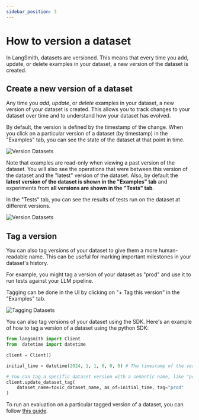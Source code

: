 ```yaml
---
sidebar_position: 3
---
```


# How to version a dataset

In LangSmith, datasets are versioned. This means that every time you add, update, or delete examples in your dataset, a new version of the dataset is created.

## Create a new version of a dataset

Any time you _add_, _update_, or _delete_ examples in your dataset, a new version of your dataset is created. This allows you to track changes to your dataset over time and to understand how your dataset has evolved.

By default, the version is defined by the timestamp of the change. When you click on a particular version of a dataset (by timestamp) in the "Examples" tab, you can see the state of the dataset at that point in time.

![Version Datasets](./static/version_dataset.png)

Note that examples are read-only when viewing a past version of the dataset. You will also see the operations that were between this version of the dataset and the "latest" version of the dataset. Also, by default the **latest version of the dataset is shown in the "Examples" tab** and experiments from **all versions are shown in the "Tests" tab**.

In the "Tests" tab, you can see the results of tests run on the dataset at different versions.

![Version Datasets](./static/version_dataset_tests.png)

## Tag a version

You can also tag versions of your dataset to give them a more human-readable name. This can be useful for marking important milestones in your dataset's history.

For example, you might tag a version of your dataset as "prod" and use it to run tests against your LLM pipeline.

Tagging can be done in the UI by clicking on "+ Tag this version" in the "Examples" tab.

![Tagging Datasets](./static/tag_this_version.png)

You can also tag versions of your dataset using the SDK. Here's an example of how to tag a version of a dataset using the python SDK:

```python
from langsmith import Client
from  datetime import datetime

client = Client()

initial_time = datetime(2024, 1, 1, 0, 0, 0) # The timestamp of the version you want to tag

# You can tag a specific dataset version with a semantic name, like "prod"
client.update_dataset_tag(
    dataset_name=toxic_dataset_name, as_of=initial_time, tag="prod"
)
```

To run an evaluation on a particular tagged version of a dataset, you can follow [this guide](./dataset_version).
